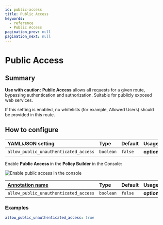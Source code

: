 ```yaml
---
id: public-access
title: Public Access
keywords:
  - reference
  - Public Access
pagination_prev: null
pagination_next: null
---
```



# Public Access

## Summary

**Use with caution:** **Public Access** allows all requests for a given route, bypassing authentication and authorization. Suitable for publicly exposed web services.

If this setting is enabled, no whitelists (for example, Allowed Users) should be provided in this route.

## How to configure

<Tabs>
<TabItem value="Core" label="Core">

| **YAML**/**JSON** setting | **Type** | **Default** | **Usage** |
| :-- | :-- | :-- | :-- |
| `allow_public_unauthenticated_access` | `boolean` | `false` | **optional** |

</TabItem>
<TabItem value="Enterprise" label="Enterprise">

Enable **Public Access** in the **Policy Builder** in the Console:

![Enable public access in the console](../img/routes/public-access/public-access.png)

</TabItem>
<TabItem value="Kubernetes" label="Kubernetes">

| **[Annotation name](/docs/deploy/k8s/ingress#set-ingress-annotations)** | **Type** | **Default** | **Usage** |
| :-- | :-- | :-- | :-- |
| `allow_public_unauthenticated_access` | `boolean` | `false` | **optional** |

</TabItem>
</Tabs>

### Examples

```yaml
allow_public_unauthenticated_access: true
```
